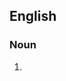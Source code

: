 {{also|waterspout}}

==English==

===Noun===
{{en-noun}}

# {{alternative spelling of|waterspout|lang=en}}